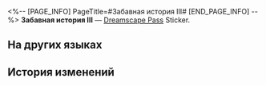 <%-- [PAGE_INFO]
PageTitle=#Забавная история III#
[END_PAGE_INFO] --%>
{{Предмет Инфобокс
|id          = 223232
|Изображение = Dreamscape Pass Sticker Text.png
|Тип         = Dreamscape Pass Sticker
|Тип2        = Веселье до смерти Stickers
|Инвентарь   = 
|Редкость    = 4
|Эффект      = 
|Описание    = Пронумерованные наклейки, используемые для украшения дневника сновидений. Бывают самыми разными.
|Источник1   = [[Поговорите с работником автосалона об автомобиле класса люкс]]
}}
{{Описание|«Засияй бриллиантом... Засияй бриллиантом...»}}
'''Забавная история III''' — [[Dreamscape Pass]] Sticker.

==На других языках==
{{На других языках
|en   = Anecdote (III)
|zhs  = 趣闻•其三
|zht  = 趣聞•其三
|ja   = 面白い噂・3
|ko   = 흥미로운 이야기•3
|es   = Anécdota III
|fr   = Anecdote&nbsp;(III)
|ru   = Забавная история III
|th   = ข่าวลือที่น่าสนใจ 3
|vi   = Tin Thú Vị (3)
|de   = Anekdote (III)
|id   = Fakta Menarik 3
|pt   = Anedota (III)
}}

==История изменений==
{{История изменений|3.5}}